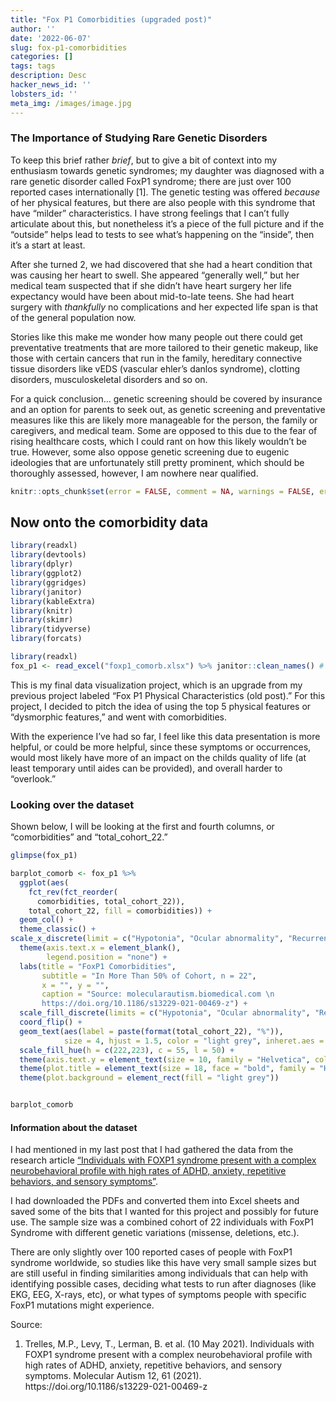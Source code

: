 ```yaml
---
title: "Fox P1 Comorbidities (upgraded post)"
author: ''
date: '2022-06-07'
slug: fox-p1-comorbidities
categories: []
tags: tags
description: Desc
hacker_news_id: ''
lobsters_id: ''
meta_img: /images/image.jpg
---
```


### The Importance of Studying Rare Genetic Disorders

To keep this brief rather *brief*, but to give a bit of context into my enthusiasm towards genetic syndromes; my daughter was diagnosed with a rare genetic disorder called FoxP1 syndrome; there are just over 100 reported cases internationally [1]. The genetic testing was offered *because* of her physical features, but there are also people with this syndrome that have "milder" characteristics. I have strong feelings that I can't fully articulate about this, but nonetheless it's a piece of the full picture and if the "outside" helps lead to tests to see what's happening on the "inside", then it's a start at least.    

After she turned 2, we had discovered that she had a heart condition that was causing her heart to swell. She appeared "generally well," but her medical team suspected that if she didn't have heart surgery her life expectancy would have been about mid-to-late teens. She had heart surgery with *thankfully* no complications and her expected life span is that of the general population now.   

Stories like this make me wonder how many people out there could get preventative treatments that are more tailored to their genetic makeup, like those with certain cancers that run in the family, hereditary connective tissue disorders like vEDS (vascular ehler's danlos syndrome), clotting disorders, musculoskeletal disorders and so on.  

For a quick conclusion... genetic screening should be covered by insurance and an option for parents to seek out, as genetic screening and preventative measures like this are likely more manageable for the person, the family or caregivers, and medical team. Some are opposed to this due to the fear of rising healthcare costs, which I could rant on how this likely wouldn't be true. However, some also oppose genetic screening due to eugenic ideologies that are unfortunately still pretty prominent, which should be thoroughly assessed, however, I am nowhere near qualified.    



```r
knitr::opts_chunk$set(error = FALSE, comment = NA, warnings = FALSE, errors = FALSE, messages = FALSE, tidy = FALSE, cache = TRUE)
```



## Now onto the comorbidity data  


```r

library(readxl)
library(devtools)
library(dplyr)
library(ggplot2)
library(ggridges)
library(janitor)
library(kableExtra)
library(knitr)
library(skimr)
library(tidyverse)
library(forcats)
```

```r
library(readxl)
fox_p1 <- read_excel("foxp1_comorb.xlsx") %>% janitor::clean_names() # ALWAYS do the clean_names() function first thing
```


This is my final data visualization project, which is an upgrade from my previous project labeled "Fox P1 Physical Characteristics (old post)." For this project, I decided to pitch the idea of using the top 5 physical features or "dysmorphic features," and went with comorbidities.   

With the experience I've had so far, I feel like this data presentation is more helpful, or could be more helpful, since these symptoms or occurrences, would most likely have more of an impact on the childs quality of life (at least temporary until aides can be provided), and overall harder to "overlook."



### Looking over the dataset  

Shown below, I will be looking at the first and fourth columns, or "comorbidities" and "total_cohort_22."  

```r
glimpse(fox_p1)
```

```r
barplot_comorb <- fox_p1 %>%
  ggplot(aes(
    fct_rev(fct_reorder(
      comorbidities, total_cohort_22)),
    total_cohort_22, fill = comorbidities)) +
  geom_col() +
  theme_classic() +
scale_x_discrete(limit = c("Hypotonia", "Ocular abnormality", "Recurrent infections", "Gait abnormalities", "Feeding issues")) +
  theme(axis.text.x = element_blank(),
        legend.position = "none") +
  labs(title = "FoxP1 Comorbidities",
       subtitle = "In More Than 50% of Cohort, n = 22",
       x = "", y = "",
       caption = "Source: molecularautism.biomedical.com \n
       https://doi.org/10.1186/s13229-021-00469-z") +
  scale_fill_discrete(limits = c("Hypotonia", "Ocular abnormality", "Recurrent infections", "Gait abnormalities", "Feeding issues")) + # pulls top 5 most prevalent features
  coord_flip() +
  geom_text(aes(label = paste(format(total_cohort_22), "%")),
            size = 4, hjust = 1.5, color = "light grey", inheret.aes = TRUE) + # add to notes, how to show barplot labels with %
  scale_fill_hue(h = c(222,223), c = 55, l = 50) +
  theme(axis.text.y = element_text(size = 10, family = "Helvetica", color = "black")) +
  theme(plot.title = element_text(size = 18, face = "bold", family = "Helvetica")) +
  theme(plot.background = element_rect(fill = "light grey"))


barplot_comorb
```


#### Information about the dataset  

I had mentioned in my last post that I had gathered the data from the research article ["Individuals with FOXP1 syndrome present with a complex neurobehavioral profile with high rates of ADHD, anxiety, repetitive behaviors, and sensory symptoms"](https://doi.org/10.1186/s13229-021-00469-z).  

I had downloaded the PDFs and converted them into Excel sheets and saved some of the bits that I wanted for this project and possibly for future use. The sample size was a combined cohort of 22 individuals with FoxP1 Syndrome with different genetic variations (missense, deletions, etc.).  

There are only slightly over 100 reported cases of people with FoxP1 syndrome worldwide, so studies like this have very small sample sizes but are still useful in finding similarities among individuals that can help with identifying possible cases, deciding what tests to run after diagnoses (like EKG, EEG, X-rays, etc), or what types of symptoms people with specific FoxP1 mutations might experience.      








Source:  

1. Trelles, M.P., Levy, T., Lerman, B. et al. (10 May 2021). Individuals with FOXP1 syndrome present with a complex neurobehavioral profile with high rates of ADHD, anxiety, repetitive behaviors, and sensory symptoms. Molecular Autism 12, 61 (2021). https://doi.org/10.1186/s13229-021-00469-z 



